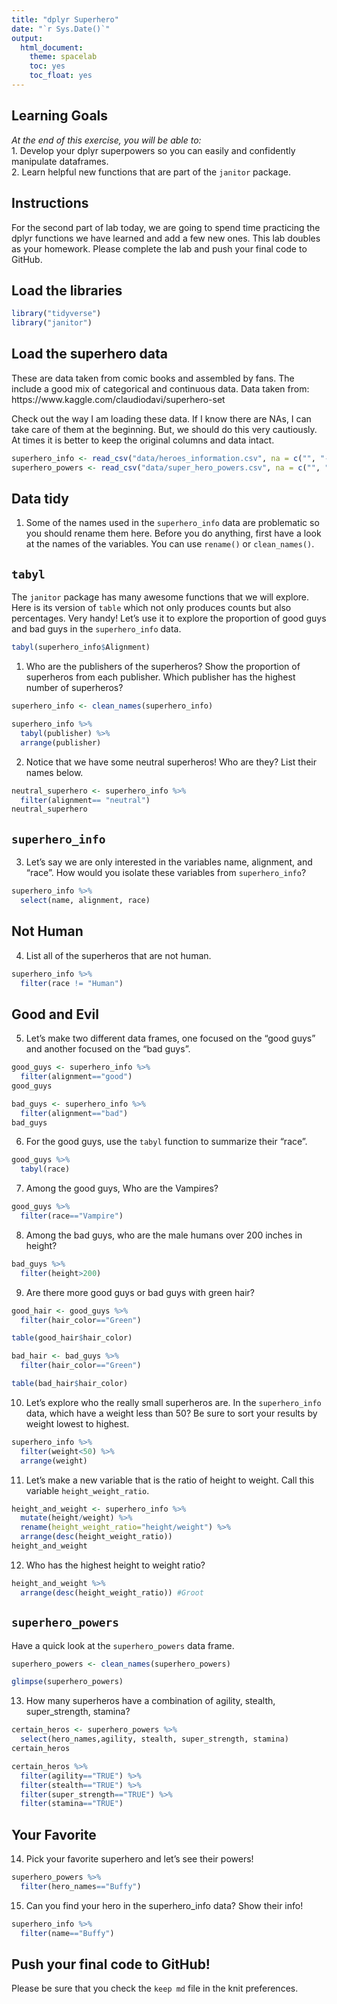---
title: "dplyr Superhero"
date: "`r Sys.Date()`"
output:
  html_document:
    theme: spacelab
    toc: yes
    toc_float: yes
---

## Learning Goals  
*At the end of this exercise, you will be able to:*    
1. Develop your dplyr superpowers so you can easily and confidently manipulate dataframes.  
2. Learn helpful new functions that are part of the `janitor` package.  

## Instructions
For the second part of lab today, we are going to spend time practicing the dplyr functions we have learned and add a few new ones. This lab doubles as your homework. Please complete the lab and push your final code to GitHub.  

## Load the libraries
```{r}
library("tidyverse")
library("janitor")
```

## Load the superhero data
These are data taken from comic books and assembled by fans. The include a good mix of categorical and continuous data.  Data taken from: https://www.kaggle.com/claudiodavi/superhero-set  

Check out the way I am loading these data. If I know there are NAs, I can take care of them at the beginning. But, we should do this very cautiously. At times it is better to keep the original columns and data intact.  
```{r}
superhero_info <- read_csv("data/heroes_information.csv", na = c("", "-99", "-"))
superhero_powers <- read_csv("data/super_hero_powers.csv", na = c("", "-99", "-"))
```

## Data tidy
1. Some of the names used in the `superhero_info` data are problematic so you should rename them here. Before you do anything, first have a look at the names of the variables. You can use `rename()` or `clean_names()`.    

## `tabyl`
The `janitor` package has many awesome functions that we will explore. Here is its version of `table` which not only produces counts but also percentages. Very handy! Let's use it to explore the proportion of good guys and bad guys in the `superhero_info` data.  
```{r}
tabyl(superhero_info$Alignment)
```


1. Who are the publishers of the superheros? Show the proportion of superheros from each publisher. Which publisher has the highest number of superheros?  

```{r}
superhero_info <- clean_names(superhero_info)
```

```{r}
superhero_info %>% 
  tabyl(publisher) %>% 
  arrange(publisher)
```

2. Notice that we have some neutral superheros! Who are they? List their names below.  

```{r}
neutral_superhero <- superhero_info %>% 
  filter(alignment== "neutral")
neutral_superhero
```

## `superhero_info`
3. Let's say we are only interested in the variables name, alignment, and "race". How would you isolate these variables from `superhero_info`?
```{r}
superhero_info %>% 
  select(name, alignment, race)
```

## Not Human
4. List all of the superheros that are not human.
```{r}
superhero_info %>% 
  filter(race != "Human")
```

## Good and Evil
5. Let's make two different data frames, one focused on the "good guys" and another focused on the "bad guys".

```{r}
good_guys <- superhero_info %>% 
  filter(alignment=="good")
good_guys
```
```{r}
bad_guys <- superhero_info %>% 
  filter(alignment=="bad")
bad_guys
```

6. For the good guys, use the `tabyl` function to summarize their "race".

```{r}
good_guys %>% 
  tabyl(race)
```

7. Among the good guys, Who are the Vampires?
```{r}
good_guys %>% 
  filter(race=="Vampire")
```

8. Among the bad guys, who are the male humans over 200 inches in height?
```{r}
bad_guys %>% 
  filter(height>200)
```

9. Are there more good guys or bad guys with green hair?  
```{r}
good_hair <- good_guys %>% 
  filter(hair_color=="Green")
```

```{r}
table(good_hair$hair_color)
```
```{r}
bad_hair <- bad_guys %>% 
  filter(hair_color=="Green")
```

```{r}
table(bad_hair$hair_color)
```

10. Let's explore who the really small superheros are. In the `superhero_info` data, which have a weight less than 50? Be sure to sort your results by weight lowest to highest.  

```{r}
superhero_info %>% 
  filter(weight<50) %>% 
  arrange(weight)
```


11. Let's make a new variable that is the ratio of height to weight. Call this variable `height_weight_ratio`.    
```{r}
height_and_weight <- superhero_info %>%
  mutate(height/weight) %>% 
  rename(height_weight_ratio="height/weight") %>% 
  arrange(desc(height_weight_ratio))
height_and_weight
```


12. Who has the highest height to weight ratio?  

```{r}
height_and_weight %>% 
  arrange(desc(height_weight_ratio)) #Groot
```

## `superhero_powers`
Have a quick look at the `superhero_powers` data frame. 

```{r}
superhero_powers <- clean_names(superhero_powers)
```

```{r}
glimpse(superhero_powers)
```

13. How many superheros have a combination of agility, stealth, super_strength, stamina?

```{r}
certain_heros <- superhero_powers %>% 
  select(hero_names,agility, stealth, super_strength, stamina)
certain_heros
```

```{r}
certain_heros %>% 
  filter(agility=="TRUE") %>% 
  filter(stealth=="TRUE") %>% 
  filter(super_strength=="TRUE") %>% 
  filter(stamina=="TRUE")
```

## Your Favorite
14. Pick your favorite superhero and let's see their powers!  
```{r}
superhero_powers %>% 
  filter(hero_names=="Buffy")
```

15. Can you find your hero in the superhero_info data? Show their info! 

```{r}
superhero_info %>% 
  filter(name=="Buffy")
```


## Push your final code to GitHub!
Please be sure that you check the `keep md` file in the knit preferences.  
